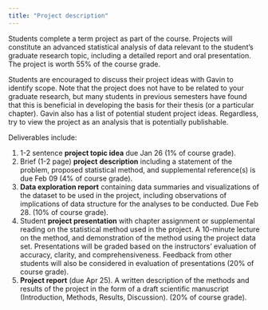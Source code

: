 ```yaml
---
title: "Project description"
---
```


Students complete a term project as part of the course. Projects will constitute an advanced statistical analysis of data relevant to the student's graduate research topic, including a detailed report and oral presentation. The project is worth 55% of the course grade.

Students are encouraged to discuss their project ideas with Gavin to identify scope. Note that the project does not have to be related to your graduate research, but many students in previous semesters have found that this is beneficial in developing the basis for their thesis (or a particular chapter). Gavin also has a list of potential student project ideas. Regardless, try to view the project as an analysis that is potentially publishable.

Deliverables include:

1.  1-2 sentence **project topic idea** due Jan 26 (1% of course grade).
2.  Brief (1-2 page) **project** **description** including a statement of the problem, proposed statistical method, and supplemental reference(s) is due Feb 09 (4% of course grade).
3.  **Data exploration report** containing data summaries and visualizations of the dataset to be used in the project, including observations of implications of data structure for the analyses to be conducted. Due Feb 28. (10% of course grade).
4.  Student **project presentation** with chapter assignment or supplemental reading on the statistical method used in the project. A 10-minute lecture on the method, and demonstration of the method using the project data set. Presentations will be graded based on the instructors' evaluation of accuracy, clarity, and comprehensiveness. Feedback from other students will also be considered in evaluation of presentations (20% of course grade).
5.  **Project report** (due Apr 25). A written description of the methods and results of the project in the form of a draft scientific manuscript (Introduction, Methods, Results, Discussion). (20% of course grade).
